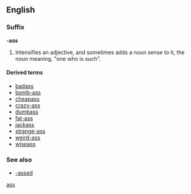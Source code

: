 {{also|ass}}
==English==
{{rfd}}
===Suffix===
'''-ass'''

# {{context|slang|vulgar}} Intensifies an adjective, and sometimes adds a noun sense to it, the noun meaning, "one who is such".

====Derived terms====
* [[badass]]
* [[bomb-ass]]
* [[cheapass]]
* [[crazy-ass]]
* [[dumbass]]
* [[fat-ass]]
* [[jackass]]
* [[strange-ass]]
* [[weird-ass]]
* [[wiseass]]

===See also===
* [[-assed]]

[[Category:English suffixes|ass]]
